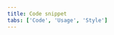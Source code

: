 ```yaml
---
title: Code snippet
tabs: ['Code', 'Usage', 'Style']
---
```


<ComponentCode
    name="Code snippet"
    component="code-snippet"
    variation="code-snippet"
    experimental
    hasReactVersion
    >
</ComponentCode>
<ComponentCode
    name="Inline code snippet"
    component="code-snippet"
    variation="code-snippet--inline"
    hasLightVersion
    experimental
    hasReactVersion
    >
</ComponentCode>
<ComponentCode
    name="Multi line code snippet"
    component="code-snippet"
    variation="code-snippet--multi"
    experimental
    hasReactVersion
    >
</ComponentCode>
<ComponentDocs component="code-snippet" experimental></ComponentDocs>
